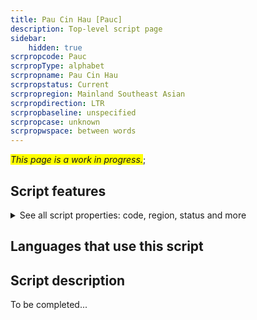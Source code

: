 ```yaml
---
title: Pau Cin Hau [Pauc]
description: Top-level script page
sidebar:
    hidden: true
scrpropcode: Pauc
scrpropType: alphabet
scrpropname: Pau Cin Hau
scrpropstatus: Current
scrpropregion: Mainland Southeast Asian
scrpropdirection: LTR
scrpropbaseline: unspecified
scrpropcase: unknown
scrpropwspace: between words
---
```


<span style='background-color:yellow'>_This page is a work in progress._</span>;


## Script features

<details>
<summary> See all script properties: code, region, status and more</summary>
<ScriptInfo />
</details>

## Languages that use this script

<WsList script='Pauc' wsMax='5' />

## Script description

To be completed...

